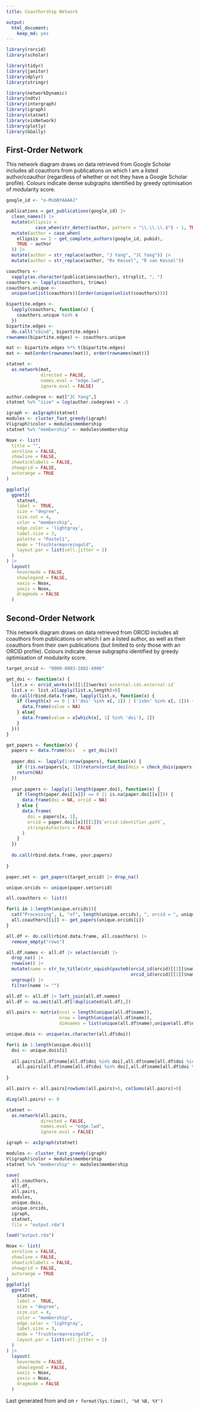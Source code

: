 ```yaml
---
title: Coauthorship Network

output:
  html_document:
    keep_md: yes
---
```

```r
library(rorcid)
library(scholar)

library(tidyr)
library(janitor)
library(dplyr)
library(stringr)

library(networkDynamic)
library(ndtv)
library(intergraph)
library(igraph)
library(statnet)
library(visNetwork)
library(plotly)
library(GGally)
```
## First-Order Network
This network diagram draws on data retrieved from Google Scholar includes all coauthors from publications on which I am a listed author/coauthor (regardless of whether or not they have a Google Scholar profile). Colours indicate dense subgraphs identified by greedy optimisation of modularity score.  
```r
google_id <- "o-MsbBYAAAAJ"

publications = get_publications(google_id) |>
  clean_names() |>
  mutate(ellipsis =
           case_when(str_detect(author, pattern = "\\.\\.\\.$") ~ 1, TRUE ~ 0)) |>
  mutate(author = case_when(
    ellipsis == 1 ~ get_complete_authors(google_id, pubid),
    TRUE ~ author
  )) |>
  mutate(author = str_replace(author, "J Yang", "JC Yang")) |>
  mutate(author = str_replace(author, "Rv Kessel", "R van Kessel"))

coauthors <-
  sapply(as.character(publications$author), strsplit, ", ")
coauthors <- lapply(coauthors, trimws)
coauthors.unique <-
  unique(unlist(coauthors))[order(unique(unlist(coauthors)))]

bipartite.edges <-
  lapply(coauthors, function(x) {
    coauthors.unique %in% x
  })
bipartite.edges <-
  do.call("cbind", bipartite.edges)
rownames(bipartite.edges) <- coauthors.unique

mat <- bipartite.edges %*% t(bipartite.edges)
mat <- mat[order(rownames(mat)), order(rownames(mat))]

statnet <-
  as.network(mat,
             directed = FALSE,
             names.eval = "edge.lwd",
             ignore.eval = FALSE)

author.codegree <- mat["JC Yang",]
statnet %v% "size" = log(author.codegree) + .5

igraph <- asIgraph(statnet)
modules <- cluster_fast_greedy(igraph)
V(igraph)$color = modules$membership
statnet %v% "membership" <- modules$membership
```
```r
Noax <- list(
  title = "",
  zeroline = FALSE,
  showline = FALSE,
  showticklabels = FALSE,
  showgrid = FALSE,
  autorange = TRUE
)

ggplotly(
  ggnet2(
    statnet,
    label =  TRUE,
    size = "degree",
    size.cut = 4,
    color = "membership",
    edge.color = 'lightgray',
    label.size = 3,
    palette = "Pastel1",
    mode = "fruchtermanreingold",
    layout.par = list(cell.jitter = 1)
  )
) |>
  layout(
    hovermode = FALSE,
    showlegend = FALSE,
    xaxis = Noax,
    yaxis = Noax,
    dragmode = FALSE
  )
```  

## Second-Order Network
This network diagram draws on data retrieved from ORCID includes all coauthors from publications on which I am a listed author, as well as their coauthors from their own publications (but limited to only those with an ORCID profile). Colours indicate dense subgraphs identified by greedy optimisation of modularity score.  
```r
target_orcid <- "0000-0003-2881-4906"

get_doi <- function(x) {
  list.x <- orcid_works(x)[[1]]$works$`external-ids.external-id`
  list.x <- list.x[lapply(list.x,length)>0]
  do.call(rbind.data.frame, lapply(list.x, function(x) {
    if (length(x) == 0 | (!'doi' %in% x[, 1]) | ('isbn' %in% x[, 1])) {
      data.frame(value = NA)
    } else{
      data.frame(value = x[which(x[, 1] %in% 'doi'), 2])
    }
  }))
}

get_papers <- function(x) {
  papers <- data.frame(doi   = get_doi(x))
  
  paper.doi <- lapply(1:nrow(papers), function(x) {
    if (!is.na(papers[x, 1]))return(orcid_doi(dois = check_dois(papers[x, 1])$good, fuzzy = FALSE))
    return(NA)
  })
  
  your.papers <- lapply(1:length(paper.doi), function(x) {
    if (length(paper.doi[[x]]) == 0 || is.na(paper.doi[[x]])) {
      data.frame(doi = NA, orcid = NA)
    } else {
      data.frame(
        doi = papers[x, 1],
        orcid = paper.doi[[x]][[1]]$`orcid-identifier.path`,
        stringsAsFactors = FALSE
      )
    }
  })
  
  do.call(rbind.data.frame, your.papers)
  
}

paper.set <- get_papers(target_orcid) |> drop_na()

unique.orcids <- unique(paper.set$orcid)

all.coauthors <- list()

for(i in 1:length(unique.orcids)){
  cat("Processing", i, "of", length(unique.orcids), ", orcid = ", unique.orcids[i], "\n")
  all.coauthors[[i]] <- get_papers(unique.orcids[i])
}

all.df <- do.call(rbind.data.frame, all.coauthors) |>
  remove_empty("rows")

all.df.names <- all.df |> select(orcid) |> 
  drop_na() |>
  rowwise() |>
  mutate(name = str_to_title(str_squish(paste0(orcid_id(orcid)[[1]]$name$`given-names`$value, " ",
                                               orcid_id(orcid)[[1]]$name$`family-name`$value)))) |>
  ungroup() |>
  filter(name != "")

all.df <- all.df |> left_join(all.df.names)
all.df <- na.omit(all.df[!duplicated(all.df),])

all.pairs <- matrix(ncol = length(unique(all.df$name)),
                    nrow = length(unique(all.df$name)),
                    dimnames = list(unique(all.df$name),unique(all.df$name)), 0)

unique.dois <- unique(as.character(all.df$doi))

for(i in 1:length(unique.dois)){
  doi <- unique.dois[i]
  
  all.pairs[all.df$name[all.df$doi %in% doi],all.df$name[all.df$doi %in% doi]] <- 
    all.pairs[all.df$name[all.df$doi %in% doi],all.df$name[all.df$doi %in% doi]] + 1
  
}

all.pairs <- all.pairs[rowSums(all.pairs)>0, colSums(all.pairs)>0]

diag(all.pairs) <- 0

statnet <-
  as.network(all.pairs,
             directed = FALSE,
             names.eval = "edge.lwd",
             ignore.eval = FALSE)

igraph <- asIgraph(statnet)

modules <- cluster_fast_greedy(igraph)
V(igraph)$color = modules$membership
statnet %v% "membership" <- modules$membership

save(
  all.coauthors,
  all.df,
  all.pairs,
  modules,
  unique.dois,
  unique.orcids,
  igraph,
  statnet,
  file = "output.rda")

```
```r
load("output.rda")

Noax <- list(
  zeroline = FALSE,
  showline = FALSE,
  showticklabels = FALSE,
  showgrid = FALSE,
  autorange = TRUE
)
ggplotly(
  ggnet2(
    statnet,
    label =  TRUE,
    size = "degree",
    size.cut = 4,
    color = "membership",
    edge.color = 'lightgray',
    label.size = 3,
    mode = "fruchtermanreingold",
    layout.par = list(cell.jitter = 1)
  )
) |>
  layout(
    hovermode = FALSE,
    showlegend = FALSE,
    xaxis = Noax,
    yaxis = Noax,
    dragmode = FALSE
  )
```  

Last generated from <a href="https://scholar.google.com/citations?user=o-MsbBYAAAAJ"><i class="ai ai-google-scholar"></i></a> and <a href = "https://orcid.org/0000-0003-2881-4906"><i class="ai ai-orcid"></i></a> on `r format(Sys.time(), '%d %B, %Y')`
